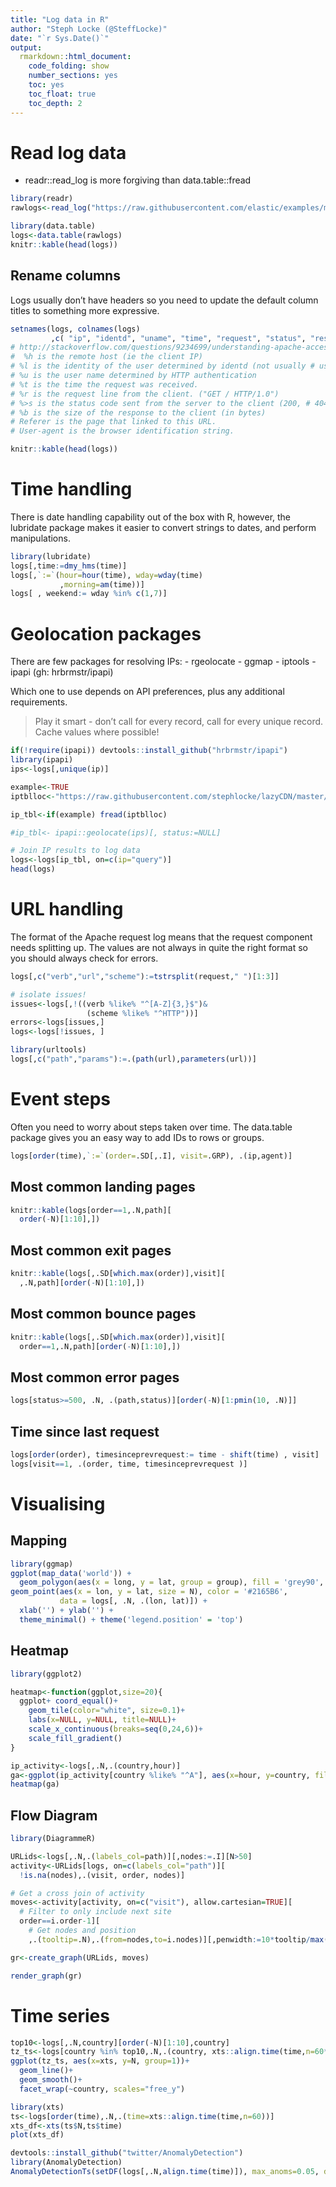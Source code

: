```yaml
---
title: "Log data in R"
author: "Steph Locke (@SteffLocke)"
date: "`r Sys.Date()`"
output: 
  rmarkdown::html_document: 
    code_folding: show
    number_sections: yes
    toc: yes
    toc_float: true
    toc_depth: 2
---
```



# Read log data
- readr::read_log is more forgiving than data.table::fread

```r
library(readr)
rawlogs<-read_log("https://raw.githubusercontent.com/elastic/examples/master/ElasticStack_apache/apache_logs")

library(data.table)
logs<-data.table(rawlogs)
knitr::kable(head(logs))
```

## Rename columns
Logs usually don't have headers so you need to update the default column titles to something more expressive.
```r
setnames(logs, colnames(logs)
         ,c( "ip", "identd", "uname", "time", "request", "status", "respsize", "referer", "agent"))
# http://stackoverflow.com/questions/9234699/understanding-apache-access-log
#  %h is the remote host (ie the client IP)
# %l is the identity of the user determined by identd (not usually # used since not reliable)
# %u is the user name determined by HTTP authentication
# %t is the time the request was received.
# %r is the request line from the client. ("GET / HTTP/1.0")
# %>s is the status code sent from the server to the client (200, # 404 etc.)
# %b is the size of the response to the client (in bytes)
# Referer is the page that linked to this URL.
# User-agent is the browser identification string.

knitr::kable(head(logs))
```


# Time handling
There is date handling capability out of the box with R, however, the lubridate package makes it easier to convert strings to dates, and perform manipulations.
```r
library(lubridate)
logs[,time:=dmy_hms(time)]
logs[,`:=`(hour=hour(time), wday=wday(time)
           ,morning=am(time))]
logs[ , weekend:= wday %in% c(1,7)]
```



# Geolocation packages
There are few packages for resolving IPs:
- rgeolocate
- ggmap
- iptools
- ipapi (gh: hrbrmstr/ipapi)

Which one to use depends on API preferences, plus any additional requirements.

> Play it smart - don't call for every record, call for every unique record. Cache values where possible!

```r
if(!require(ipapi)) devtools::install_github("hrbrmstr/ipapi")
library(ipapi)
ips<-logs[,unique(ip)]

example<-TRUE
iptblloc<-"https://raw.githubusercontent.com/stephlocke/lazyCDN/master/sampleIPtbl.csv"

ip_tbl<-if(example) fread(iptblloc) 

#ip_tbl<- ipapi::geolocate(ips)[, status:=NULL]

# Join IP results to log data
logs<-logs[ip_tbl, on=c(ip="query")]
head(logs)
```

# URL handling

The format of the Apache request log means that the request component needs splitting up. The values are not always in quite the right format so you should always check for errors.

```r
logs[,c("verb","url","scheme"):=tstrsplit(request," ")[1:3]]

# isolate issues!
issues<-logs[,!((verb %like% "^[A-Z]{3,}$")&
                 (scheme %like% "^HTTP"))]
errors<-logs[issues,]
logs<-logs[!issues, ]
```

```r
library(urltools)
logs[,c("path","params"):=.(path(url),parameters(url))]

```

# Event steps
Often you need to worry about steps taken over time. The data.table package gives you an easy way to add IDs to rows or groups.
```r
logs[order(time),`:=`(order=.SD[,.I], visit=.GRP), .(ip,agent)]
```

## Most common landing pages
```r
knitr::kable(logs[order==1,.N,path][
  order(-N)[1:10],])
```

## Most common exit pages
```r
knitr::kable(logs[,.SD[which.max(order)],visit][
  ,.N,path][order(-N)[1:10],])
```

## Most common bounce pages
```r
knitr::kable(logs[,.SD[which.max(order)],visit][
  order==1,.N,path][order(-N)[1:10],])
```

## Most common error pages
```r
logs[status>=500, .N, .(path,status)][order(-N)[1:pmin(10, .N)]]
```

## Time since last request
```r
logs[order(order), timesinceprevrequest:= time - shift(time) , visit]
logs[visit==1, .(order, time, timesinceprevrequest )]
```

# Visualising
## Mapping
```r
library(ggmap)
ggplot(map_data('world')) +
  geom_polygon(aes(x = long, y = lat, group = group), fill = 'grey90', colour = 'white') + 
geom_point(aes(x = lon, y = lat, size = N), color = '#2165B6',
           data = logs[, .N, .(lon, lat)]) +
  xlab('') + ylab('') + 
  theme_minimal() + theme('legend.position' = 'top')
```

## Heatmap
```r
library(ggplot2)

heatmap<-function(ggplot,size=20){
  ggplot+ coord_equal()+
    geom_tile(color="white", size=0.1)+
    labs(x=NULL, y=NULL, title=NULL)+
    scale_x_continuous(breaks=seq(0,24,6))+
    scale_fill_gradient()
}

ip_activity<-logs[,.N,.(country,hour)]
ga<-ggplot(ip_activity[country %like% "^A"], aes(x=hour, y=country, fill=N))
heatmap(ga)

```

## Flow Diagram
```r
library(DiagrammeR)

URLids<-logs[,.N,.(labels_col=path)][,nodes:=.I][N>50]
activity<-URLids[logs, on=c(labels_col="path")][
  !is.na(nodes),.(visit, order, nodes)]

# Get a cross join of activity
moves<-activity[activity, on=c("visit"), allow.cartesian=TRUE][
  # Filter to only include next site
  order==i.order-1][ 
    # Get nodes and position
    ,.(tooltip=.N),.(from=nodes,to=i.nodes)][,penwidth:=10*tooltip/max(tooltip)]

gr<-create_graph(URLids, moves)

render_graph(gr)
```

# Time series
```r
top10<-logs[,.N,country][order(-N)[1:10],country]
tz_ts<-logs[country %in% top10,.N,.(country, xts::align.time(time,n=60*5))]
ggplot(tz_ts, aes(x=xts, y=N, group=1))+
  geom_line()+
  geom_smooth()+
  facet_wrap(~country, scales="free_y")
```

```r
library(xts)
ts<-logs[order(time),.N,.(time=xts::align.time(time,n=60))]
xts_df<-xts(ts$N,ts$time)
plot(xts_df)
```

```r
devtools::install_github("twitter/AnomalyDetection")
library(AnomalyDetection)
AnomalyDetectionTs(setDF(logs[,.N,align.time(time)]), max_anoms=0.05, direction='both',plot=TRUE)
```